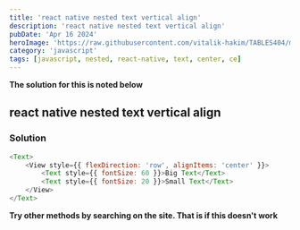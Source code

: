 ```yaml
---
title: 'react native nested text vertical align'
description: 'react native nested text vertical align'
pubDate: 'Apr 16 2024'
heroImage: 'https://raw.githubusercontent.com/vitalik-hakim/TABLES404/main/error_b/JavaScript.png'
category: 'javascript'
tags: [javascript, nested, react-native, text, center, ce]
---
```


**The solution for this is noted below**

## react native nested text vertical align

### Solution

```javascript
<Text>
	<View style={{ flexDirection: 'row', alignItems: 'center' }}>
		<Text style={{ fontSize: 60 }}>Big Text</Text>
		<Text style={{ fontSize: 20 }}>Small Text</Text>
	</View>
</Text>
```

**Try other methods by searching on the site. That is if this doesn't work**
